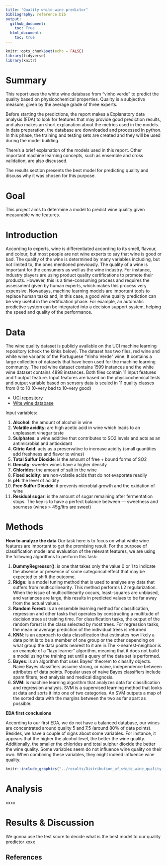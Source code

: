 ```yaml
---
title: "Quality white wine predictor"
bibliography: reference.bib
output: 
  github_document:
    toc: True
  html_document: 
    toc: true
---
```


```r
knitr::opts_chunk$set(echo = FALSE)
library(tidyverse)
library(knitr)
```

# Summary

This report uses the white wine database from "vinho verde" to predict the quality based on physicochemical properties. Quality is a subjective measure, given by the average grade of three experts.

Before starting the predictions, the report makes a Explanatory data analysis (EDA) to look for features that may provide good prediction results, and also makes an short explanation about the metrics used in the models. In data preparation, the database are downloaded and processed in python. In this phase, the training and testing sets are created and they will be used during the model building.

There's a brief explanation of the models used in this report. Other important machine learning concepts, such as ensemble and cross validation, are also discussed.

The results section presents the best model for predicting quality and discuss why it was chosen for this purpose.

# Goal

This project aims to determine a model to predict wine quality given measurable wine features.

# Introduction

According to experts, wine is differentiated according to its smell, flavour, and colour, but most people are not wine experts to say that wine is good or bad. The quality of the wine is determined by many variables including, but not limited to, the ones mentioned previously. The quality of a wine is important for the consumers as well as the wine industry. For instance, industry players are using product quality certifications to promote their products. However, this is a time-consuming process and requires the assessment given by human experts, which makes this process very expensive. Nowadays, machine learning models are important tools to replace human tasks and, in this case, a good wine quality prediction can be very useful in the certification phase. For example, an automatic predictive system can be integrated into a decision support system, helping the speed and quality of the performance.

# Data

The wine quality dataset is publicly available on the UCI machine learning repository (check the kinks below). The dataset has two files, red wine and white wine variants of the Portuguese "Vinho Verde" wine. It contains a large collection of datasets that have been used for the machine learning community. The red wine dataset contains 1599 instances and the white wine dataset contains 4898 instances. Both files contain 11 input features and 1 output feature. Input features are based on the physicochemical tests and output variable based on sensory data is scaled in 11 quality classes from 0 to 10 (0-very bad to 10-very good)

-   [UCI repository](https://archive.ics.uci.edu/ml/datasets/Wine+Quality)
-   [Wite wine database](http://open.canada.ca/data/en/dataset/b374f60b-9580-44dc-83f6-c0a850c15f30)

Input variables:

1.  **Alcohol**: the amount of alcohol in wine
2.  **Volatile acidity**: are high acetic acid in wine which leads to an unpleasant vinegar taste
3.  **Sulphates**: a wine additive that contributes to SO2 levels and acts as an antimicrobial and antioxidant
4.  **Citric Acid**: acts as a preservative to increase acidity (small quantities add freshness and flavor to wines)
5.  **Total Sulfur Dioxide**: is the amount of free + bound forms of SO2
6.  **Density**: sweeter wines have a higher density
7.  **Chlorides**: the amount of salt in the wine
8.  **Fixed acidity**: are non-volatile acids that do not evaporate readily
9.  **pH**: the level of acidity
10. **Free Sulfur Dioxide**: it prevents microbial growth and the oxidation of wine
11. **Residual sugar**: is the amount of sugar remaining after fermentation stops. The key is to have a perfect balance between — sweetness and sourness (wines > 45g/ltrs are sweet)

# Methods

**How to analyze the data** Our task here is to focus on what white wine features are important to get the promising result. For the purpose of classification model and evaluation of the relevant features, we are using the following algorithms to perform this task:

1.  **DummyRegressor()**: is one that takes only the value 0 or 1 to indicate the absence or presence of some categorical effect that may be expected to shift the outcome.
2.  **Ridge**: is a model tuning method that is used to analyse any data that suffers from multicollinearity. This method performs L2 regularization. When the issue of multicollinearity occurs, least-squares are unbiased, and variances are large, this results in predicted values to be far away from the actual values.
3.  **Random Forest**: is an ensemble learning method for classification, regression and other tasks that operates by constructing a multitude of decision trees at training time. For classification tasks, the output of the random forest is the class selected by most trees. For regression tasks, the mean or average prediction of the individual trees is returned
4.  **KNN**: is an approach to data classification that estimates how likely a data point is to be a member of one group or the other depending on what group the data points nearest to it are in.The k-nearest-neighbor is an example of a "lazy learner" algorithm, meaning that it does not build a model using the training set until a query of the data set is performed.
5.  **Bayes**: is an algorithm that uses Bayes' theorem to classify objects. Naive Bayes classifiers assume strong, or naive, independence between attributes of data points. Popular uses of naive Bayes classifiers include spam filters, text analysis and medical diagnosis.
6.  **SVM**: is machine learning algorithm that analyzes data for classification and regression analysis. SVM is a supervised learning method that looks at data and sorts it into one of two categories. An SVM outputs a map of the sorted data with the margins between the two as far apart as possible.

**EDA first conclusions**

According to our first EDA, we do not have a balanced database, our wines are concentrated around quality 5 and 7.5 (around 80% of data points). Besides, we have a couple of signs about some variables. For instance, it appears that the higher the alcohol level, the better the wine quality. Additionally, the smaller the chlorides and total sulphur dioxide the better the wine quality. Some variables seem do not influence wine quality on their own. When combining these variables, they might indeed influence wine quality.

```r
knitr::include_graphics("../results/Distribution_of_white_wine_quality.PNG")


```

# Analysis

xxxx

# Results & Discussion

We gonna use the test score to decide what is the best model to our quality predictor xxxx

## References
